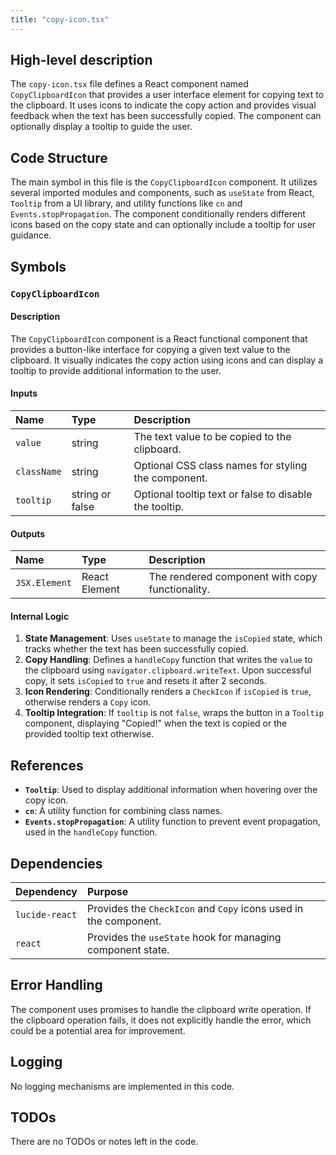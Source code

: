 ```yaml
---
title: "copy-icon.tsx"
---
```


## High-level description

The `copy-icon.tsx` file defines a React component named `CopyClipboardIcon` that provides a user interface element for copying text to the clipboard. It uses icons to indicate the copy action and provides visual feedback when the text has been successfully copied. The component can optionally display a tooltip to guide the user.

## Code Structure

The main symbol in this file is the `CopyClipboardIcon` component. It utilizes several imported modules and components, such as `useState` from React, `Tooltip` from a UI library, and utility functions like `cn` and `Events.stopPropagation`. The component conditionally renders different icons based on the copy state and can optionally include a tooltip for user guidance.

## Symbols

### `CopyClipboardIcon`
#### Description
The `CopyClipboardIcon` component is a React functional component that provides a button-like interface for copying a given text value to the clipboard. It visually indicates the copy action using icons and can display a tooltip to provide additional information to the user.

#### Inputs
| Name      | Type   | Description                                      |
|:----------|:-------|:-------------------------------------------------|
| `value`   | string | The text value to be copied to the clipboard.    |
| `className` | string | Optional CSS class names for styling the component. |
| `tooltip` | string or false | Optional tooltip text or false to disable the tooltip. |

#### Outputs
| Name     | Type   | Description                                      |
|:---------|:-------|:-------------------------------------------------|
| `JSX.Element` | React Element | The rendered component with copy functionality. |

#### Internal Logic
1. **State Management**: Uses `useState` to manage the `isCopied` state, which tracks whether the text has been successfully copied.
2. **Copy Handling**: Defines a `handleCopy` function that writes the `value` to the clipboard using `navigator.clipboard.writeText`. Upon successful copy, it sets `isCopied` to `true` and resets it after 2 seconds.
3. **Icon Rendering**: Conditionally renders a `CheckIcon` if `isCopied` is `true`, otherwise renders a `Copy` icon.
4. **Tooltip Integration**: If `tooltip` is not `false`, wraps the button in a `Tooltip` component, displaying "Copied!" when the text is copied or the provided tooltip text otherwise.

## References

- **`Tooltip`**: Used to display additional information when hovering over the copy icon.
- **`cn`**: A utility function for combining class names.
- **`Events.stopPropagation`**: A utility function to prevent event propagation, used in the `handleCopy` function.

## Dependencies

| Dependency   | Purpose                                                  |
|:-------------|:---------------------------------------------------------|
| `lucide-react` | Provides the `CheckIcon` and `Copy` icons used in the component. |
| `react`      | Provides the `useState` hook for managing component state. |

## Error Handling

The component uses promises to handle the clipboard write operation. If the clipboard operation fails, it does not explicitly handle the error, which could be a potential area for improvement.

## Logging

No logging mechanisms are implemented in this code.

## TODOs

There are no TODOs or notes left in the code.
